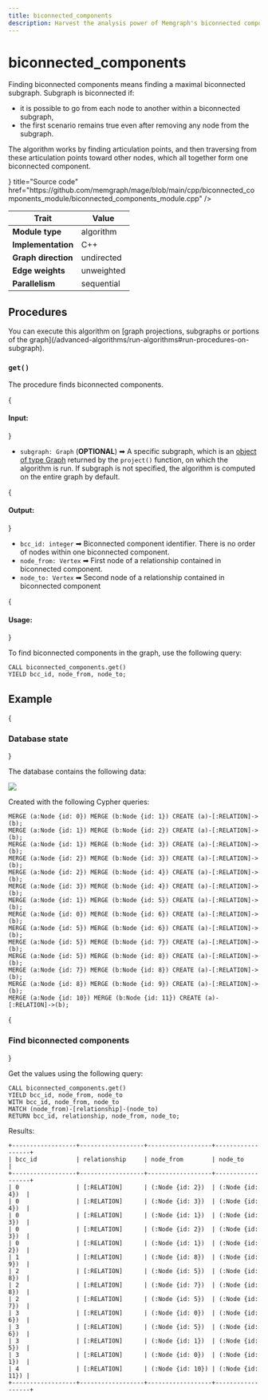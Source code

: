 ```yaml
---
title: biconnected_components
description: Harvest the analysis power of Memgraph's biconnected component algorithm. Learn through tutorials and comprehensive documentation how to harness the advanced algorithm's potential via tailored queries.
---
```



# biconnected_components

Finding biconnected components means finding a maximal biconnected subgraph. Subgraph is biconnected if:

- it is possible to go from each node to another within a biconnected subgraph,
- the first scenario remains true even after removing any node from the subgraph.

The algorithm works by finding articulation points, and then traversing from these articulation points toward other nodes, which all together form one biconnected component.

<Cards>
  <Cards.Card
    icon={<GitHub />}
    title="Source code"
    href="https://github.com/memgraph/mage/blob/main/cpp/biconnected_components_module/biconnected_components_module.cpp"
  />
</Cards>

| Trait               | Value      |
| ------------------- | -----------|
| **Module type**     | algorithm  |
| **Implementation**  | C++        |
| **Graph direction** | undirected |
| **Edge weights**    | unweighted |
| **Parallelism**     | sequential |

## Procedures

<Callout type="info">
You can execute this algorithm on [graph projections, subgraphs or portions of the graph](/advanced-algorithms/run-algorithms#run-procedures-on-subgraph).
</Callout>

### `get()`

The procedure finds biconnected components. 

{<h4 className="custom-header"> Input: </h4>}


- `subgraph: Graph` (**OPTIONAL**) ➡ A specific subgraph, which is an [object of type Graph](/advanced-algorithms/run-algorithms#run-procedures-on-subgraph) returned by the `project()` function, on which the algorithm is run. 
If subgraph is not specified, the algorithm is computed on the entire graph by default.



{<h4 className="custom-header"> Output: </h4>}

- `bcc_id: integer` ➡ Biconnected component identifier. There is no order of nodes within one biconnected component.
- `node_from: Vertex` ➡ First node of a relationship contained in biconnected component.
- `node_to: Vertex` ➡ Second node of a relationship contained in biconnected component

{<h4 className="custom-header"> Usage: </h4>}

To find biconnected components in the graph, use the following query:

```cypher
CALL biconnected_components.get()
YIELD bcc_id, node_from, node_to;
```

## Example

<Steps>

{<h3 className="custom-header"> Database state </h3>} 

The database contains the following data: 

![](/pages/advanced-algorithms/available-algorithms/biconnected_components/biconnected-components-1.png)

Created with the following Cypher queries:

```cypher
MERGE (a:Node {id: 0}) MERGE (b:Node {id: 1}) CREATE (a)-[:RELATION]->(b);
MERGE (a:Node {id: 1}) MERGE (b:Node {id: 2}) CREATE (a)-[:RELATION]->(b);
MERGE (a:Node {id: 1}) MERGE (b:Node {id: 3}) CREATE (a)-[:RELATION]->(b);
MERGE (a:Node {id: 2}) MERGE (b:Node {id: 3}) CREATE (a)-[:RELATION]->(b);
MERGE (a:Node {id: 2}) MERGE (b:Node {id: 4}) CREATE (a)-[:RELATION]->(b);
MERGE (a:Node {id: 3}) MERGE (b:Node {id: 4}) CREATE (a)-[:RELATION]->(b);
MERGE (a:Node {id: 1}) MERGE (b:Node {id: 5}) CREATE (a)-[:RELATION]->(b);
MERGE (a:Node {id: 0}) MERGE (b:Node {id: 6}) CREATE (a)-[:RELATION]->(b);
MERGE (a:Node {id: 5}) MERGE (b:Node {id: 6}) CREATE (a)-[:RELATION]->(b);
MERGE (a:Node {id: 5}) MERGE (b:Node {id: 7}) CREATE (a)-[:RELATION]->(b);
MERGE (a:Node {id: 5}) MERGE (b:Node {id: 8}) CREATE (a)-[:RELATION]->(b);
MERGE (a:Node {id: 7}) MERGE (b:Node {id: 8}) CREATE (a)-[:RELATION]->(b);
MERGE (a:Node {id: 8}) MERGE (b:Node {id: 9}) CREATE (a)-[:RELATION]->(b);
MERGE (a:Node {id: 10}) MERGE (b:Node {id: 11}) CREATE (a)-[:RELATION]->(b);
```

{<h3 className="custom-header"> Find biconnected components </h3>} 

Get the values using the following query:

```cypher
CALL biconnected_components.get()
YIELD bcc_id, node_from, node_to
WITH bcc_id, node_from, node_to
MATCH (node_from)-[relationship]-(node_to)
RETURN bcc_id, relationship, node_from, node_to;
```

Results: 

```plaintext
+------------------+------------------+------------------+------------------+
| bcc_id           | relationship     | node_from        | node_to          |
+------------------+------------------+------------------+------------------+
| 0                | [:RELATION]      | (:Node {id: 2})  | (:Node {id: 4})  |
| 0                | [:RELATION]      | (:Node {id: 3})  | (:Node {id: 4})  |
| 0                | [:RELATION]      | (:Node {id: 1})  | (:Node {id: 3})  |
| 0                | [:RELATION]      | (:Node {id: 2})  | (:Node {id: 3})  |
| 0                | [:RELATION]      | (:Node {id: 1})  | (:Node {id: 2})  |
| 1                | [:RELATION]      | (:Node {id: 8})  | (:Node {id: 9})  |
| 2                | [:RELATION]      | (:Node {id: 5})  | (:Node {id: 8})  |
| 2                | [:RELATION]      | (:Node {id: 7})  | (:Node {id: 8})  |
| 2                | [:RELATION]      | (:Node {id: 5})  | (:Node {id: 7})  |
| 3                | [:RELATION]      | (:Node {id: 0})  | (:Node {id: 6})  |
| 3                | [:RELATION]      | (:Node {id: 5})  | (:Node {id: 6})  |
| 3                | [:RELATION]      | (:Node {id: 1})  | (:Node {id: 5})  |
| 3                | [:RELATION]      | (:Node {id: 0})  | (:Node {id: 1})  |
| 4                | [:RELATION]      | (:Node {id: 10}) | (:Node {id: 11}) |
+------------------+------------------+------------------+------------------+
```

</Steps>